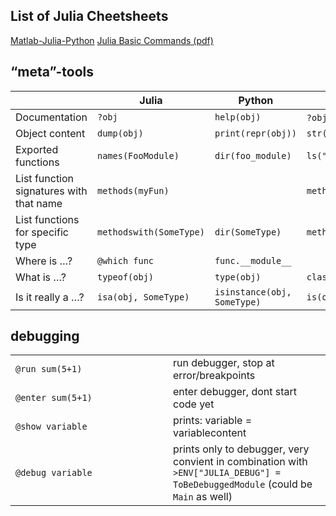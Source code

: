 ## List of Julia Cheetsheets

[Matlab-Julia-Python](https://cheatsheets.quantecon.org/)
[Julia Basic Commands (pdf)](https://images.datacamp.com/image/upload/v1667400319/Marketing/Blog/Julia_Cheat_Sheet.pdf)


## "meta"-tools

|                                         | Julia                   | Python                      | R                          |
|--------------------|------------------|------------------|------------------|
| Documentation                           | `?obj`                  | `help(obj)`                 | `?obj` , `help(obj)`       |
| Object content                          | `dump(obj)`             | `print(repr(obj))`          | `str(obj)`                 |
| Exported functions                      | `names(FooModule)`      | `dir(foo_module)`           | `ls("package:foo_module")` |
| List function signatures with that name | `methods(myFun)`        |                             | `methods(myFun)`           |
| List functions for specific type        | `methodswith(SomeType)` | `dir(SomeType)`             | `methods(SomeType)`        |
| Where is ...?                           | `@which func`           | `func.__module__`           |                            |
| What is ...?                            | `typeof(obj)`           | `type(obj)`                 | `class(obj)`               |
| Is it really a ...?                     | `isa(obj, SomeType)`    | `isinstance(obj, SomeType)` | `is(obj, SomeType)`        |

## debugging {#debugging}

|                   |                                                                                                                                 |
|------------------------------------|------------------------------------|
| `@run sum(5+1)`   | run debugger, stop at error/breakpoints                                                                                         |
| `@enter sum(5+1)` | enter debugger, dont start code yet                                                                                             |
| `@show variable`  | prints: variable = variablecontent                                                                                              |
| `@debug variable` | prints only to debugger, very convient in combination with `>ENV["JULIA_DEBUG"] = ToBeDebuggedModule` (could be `Main` as well) |
